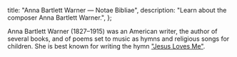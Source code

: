   title: "Anna Bartlett Warner — Notae Bibliae",
  description: "Learn about the composer Anna Bartlett Warner.",
};

<Initial text="Anna Bartlett Warner" />

Anna Bartlett Warner (1827–1915) was an American writer, the author of several books, and of poems set to music as hymns and religious songs for children. She is best known for writing the hymn ["Jesus Loves Me"](/liturgy/music/hymns/jesus-loves-me).
